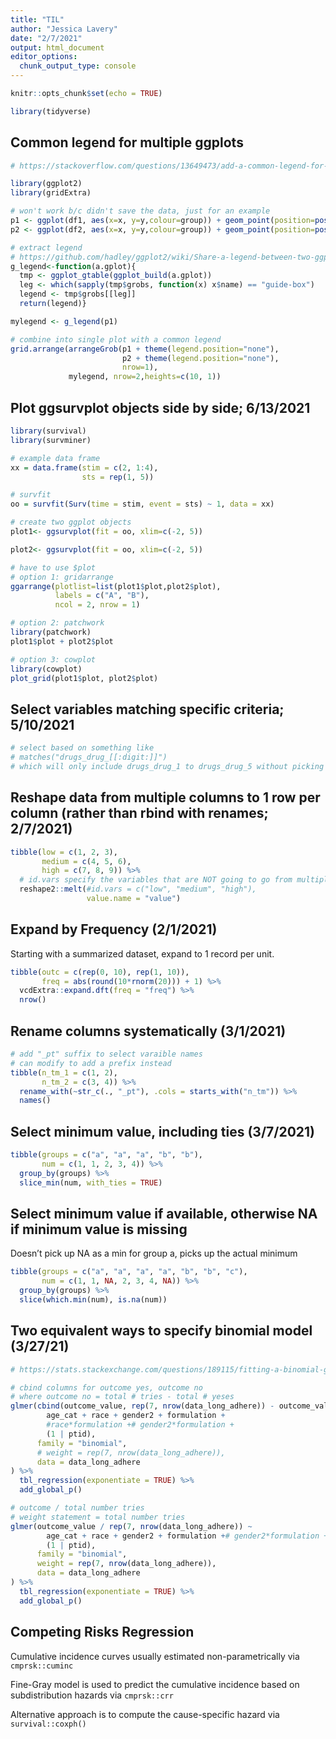 ```yaml
---
title: "TIL"
author: "Jessica Lavery"
date: "2/7/2021"
output: html_document
editor_options: 
  chunk_output_type: console
---
```


```r
knitr::opts_chunk$set(echo = TRUE)

library(tidyverse)
```

## Common legend for multiple ggplots

```r
# https://stackoverflow.com/questions/13649473/add-a-common-legend-for-combined-ggplots

library(ggplot2)
library(gridExtra)

# won't work b/c didn't save the data, just for an example
p1 <- ggplot(df1, aes(x=x, y=y,colour=group)) + geom_point(position=position_jitter(w=0.04,h=0.02),size=1.8) + theme(legend.position="bottom")
p2 <- ggplot(df2, aes(x=x, y=y,colour=group)) + geom_point(position=position_jitter(w=0.04,h=0.02),size=1.8)

# extract legend
# https://github.com/hadley/ggplot2/wiki/Share-a-legend-between-two-ggplot2-graphs
g_legend<-function(a.gplot){
  tmp <- ggplot_gtable(ggplot_build(a.gplot))
  leg <- which(sapply(tmp$grobs, function(x) x$name) == "guide-box")
  legend <- tmp$grobs[[leg]]
  return(legend)}

mylegend <- g_legend(p1)

# combine into single plot with a common legend
grid.arrange(arrangeGrob(p1 + theme(legend.position="none"),
                         p2 + theme(legend.position="none"),
                         nrow=1),
             mylegend, nrow=2,heights=c(10, 1))
```

## Plot ggsurvplot objects side by side; 6/13/2021

```r
library(survival)
library(survminer)

# example data frame
xx = data.frame(stim = c(2, 1:4),
                sts = rep(1, 5))

# survfit
oo = survfit(Surv(time = stim, event = sts) ~ 1, data = xx)

# create two ggplot objects
plot1<- ggsurvplot(fit = oo, xlim=c(-2, 5))

plot2<- ggsurvplot(fit = oo, xlim=c(-2, 5))

# have to use $plot 
# option 1: gridarrange
ggarrange(plotlist=list(plot1$plot,plot2$plot),
          labels = c("A", "B"),
          ncol = 2, nrow = 1)

# option 2: patchwork
library(patchwork)
plot1$plot + plot2$plot

# option 3: cowplot
library(cowplot)
plot_grid(plot1$plot, plot2$plot)
```

## Select variables matching specific criteria; 5/10/2021

```r
# select based on something like 
# matches("drugs_drug_[[:digit:]]")
# which will only include drugs_drug_1 to drugs_drug_5 without picking up the drugs_drug_oth.
```

## Reshape data from multiple columns to 1 row per column (rather than rbind with renames; 2/7/2021)

```r
tibble(low = c(1, 2, 3),
       medium = c(4, 5, 6),
       high = c(7, 8, 9)) %>% 
  # id.vars specify the variables that are NOT going to go from multiple columns to a long format in a single column
  reshape2::melt(#id.vars = c("low", "medium", "high"),
                 value.name = "value") 
```


## Expand by Frequency (2/1/2021)

Starting with a summarized dataset, expand to 1 record per unit. 

```r
tibble(outc = c(rep(0, 10), rep(1, 10)),
       freq = abs(round(10*rnorm(20))) + 1) %>% 
  vcdExtra::expand.dft(freq = "freq") %>% 
  nrow()
```

## Rename columns systematically (3/1/2021)

```r
# add "_pt" suffix to select varaible names
# can modify to add a prefix instead
tibble(n_tm_1 = c(1, 2),
       n_tm_2 = c(3, 4)) %>% 
  rename_with(~str_c(., "_pt"), .cols = starts_with("n_tm")) %>% 
  names()
```

## Select minimum value, including ties (3/7/2021)

```r
tibble(groups = c("a", "a", "a", "b", "b"),
       num = c(1, 1, 2, 3, 4)) %>% 
  group_by(groups) %>% 
  slice_min(num, with_ties = TRUE)
```

## Select minimum value if available, otherwise NA if minimum value is missing

Doesn't pick up NA as a min for group a, picks up the actual minimum 

```r
tibble(groups = c("a", "a", "a", "a", "b", "b", "c"),
       num = c(1, 1, NA, 2, 3, 4, NA)) %>% 
  group_by(groups) %>% 
  slice(which.min(num), is.na(num))
```

## Two equivalent ways to specify binomial model (3/27/21)

```r
# https://stats.stackexchange.com/questions/189115/fitting-a-binomial-glmm-glmer-to-a-response-variable-that-is-a-proportion-or-f

# cbind columns for outcome yes, outcome no
# where outcome no = total # tries - total # yeses
glmer(cbind(outcome_value, rep(7, nrow(data_long_adhere)) - outcome_value) ~ 
        age_cat + race + gender2 + formulation + 
        #race*formulation +# gender2*formulation +
        (1 | ptid),
      family = "binomial",
      # weight = rep(7, nrow(data_long_adhere)),
      data = data_long_adhere
) %>% 
  tbl_regression(exponentiate = TRUE) %>% 
  add_global_p()

# outcome / total number tries
# weight statement = total number tries
glmer(outcome_value / rep(7, nrow(data_long_adhere)) ~ 
        age_cat + race + gender2 + formulation +# gender2*formulation +
        (1 | ptid),
      family = "binomial",
      weight = rep(7, nrow(data_long_adhere)),
      data = data_long_adhere
) %>% 
  tbl_regression(exponentiate = TRUE) %>% 
  add_global_p()
```

## Competing Risks Regression

Cumulative incidence curves usually estimated non-parametrically via `cmprsk::cuminc`

Fine-Gray model is used to predict the cumulative incidence based on subdistribution hazards via `cmprsk::crr`

Alternative approach is to compute the cause-specific hazard via `survival::coxph()`
